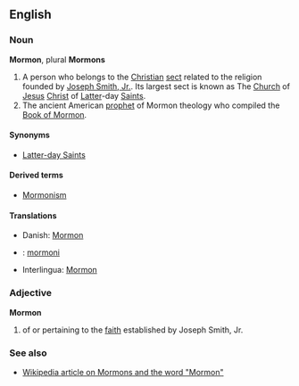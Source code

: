 ==English==
===Noun===
'''Mormon''', plural '''Mormons''' 

# A person who belongs to the [[Christian]] [[sect]] related to the religion founded by [[w:Joseph Smith, Jr.|Joseph Smith, Jr.]].  Its largest sect is known as The [[church|Church]] of [[Jesus]] [[Christ]] of [[latter|Latter]]-day [[saint|Saints]].
# The ancient American [[prophet]] of Mormon theology who compiled the [[Book of Mormon]].

====Synonyms====
*[[Latter-day Saints]]

====Derived terms====
*[[Mormonism]]

====Translations====
*Danish: [[Mormon]]
*{{fi}}: [[mormoni]]
*Interlingua: [[Mormon]]

===Adjective===
'''Mormon'''

# of or pertaining to the [[faith]] established by Joseph Smith, Jr.


===See also===
*[[w:Mormon|Wikipedia article on Mormons and the word "Mormon"]]